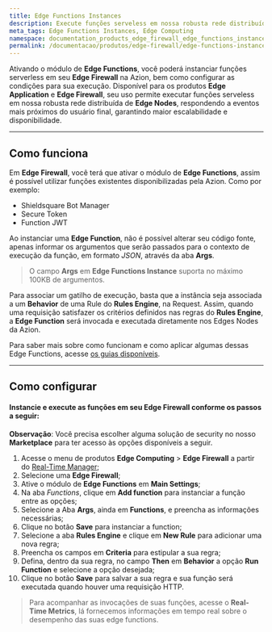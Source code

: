 ```yaml
---
title: Edge Functions Instances
description: Execute funções serveless em nossa robusta rede distribuída de Edge Nodes, respondendo a eventos mais próximos do usuário final, garantindo maior escalabilidade e disponibilidade.
meta_tags: Edge Functions Instances, Edge Computing
namespace: documentation_products_edge_firewall_edge_functions_instances
permalink: /documentacao/produtos/edge-firewall/edge-functions-instances/
---
```


Ativando o módulo de **Edge Functions**, você poderá instanciar funções serverless em seu **Edge Firewall** na Azion, bem como configurar as condições para sua execução. Disponível para os produtos **Edge Application** e **Edge Firewall**, seu uso permite executar funções serveless em nossa robusta rede distribuída de **Edge Nodes**, respondendo a eventos mais próximos do usuário final, garantindo maior escalabilidade e disponibilidade.

---

## Como funciona

Em **Edge Firewall**, você terá que ativar o módulo de **Edge Functions**, assim é possível utilizar funções existentes disponibilizadas pela Azion. Como por exemplo:

* Shieldsquare Bot Manager
* Secure Token
* Function JWT

Ao instanciar uma **Edge Function**, não é possível alterar seu código fonte, apenas informar os argumentos que serão passados para o contexto de execução da função, em formato *JSON*, através da aba **Args**.

> O campo **Args** em **Edge Functions Instance** suporta no máximo 100KB de argumentos.

Para associar um gatilho de execução, basta que a instância seja associada a um **Behavior** de uma Rule do **Rules Engine**, na Request. Assim, quando uma requisição satisfazer os critérios definidos nas regras do **Rules Engine**, a **Edge Function** será invocada e executada diretamente nos Edges Nodes da Azion.

Para saber mais sobre como funcionam e como aplicar algumas dessas Edge Functions, acesse [os guias disponíveis](/pt-br/documentacao/produtos/guias/).

---

## Como configurar

#### Instancie e execute as funções em seu Edge Firewall conforme os passos a seguir:

**Observação**: Você precisa escolher alguma solução de security no nosso  **Marketplace** para ter acesso às opções disponíveis a seguir.

1. Acesse o menu de produtos **Edge Computing** > **Edge  Firewall** a partir do [Real-Time Manager](https://manager.azion.com/);
2. Selecione uma **Edge Firewall**;
3. Ative o módulo de **Edge Functions** em **Main Settings**;
4. Na aba *Functions*, clique em **Add function** para instanciar a função entre as opções;
5. Selecione a Aba **Args**, ainda em **Functions**, e preencha as informações necessárias;
6. Clique no botão **Save** para instanciar a function;
7. Selecione a aba **Rules Engine** e clique em **New Rule** para adicionar uma nova regra;
8. Preencha os campos em **Criteria** para estipular a sua regra;
9. Defina, dentro da sua regra, no campo **Then** em **Behavior**  a opção **Run Function** e selecione a opção desejada;
10. Clique no botão **Save** para salvar a sua regra e sua função será executada quando houver uma requisição HTTP.

> Para acompanhar as invocações de suas funções, acesse o **Real-Time Metrics**, lá fornecemos informações em tempo real sobre o desempenho das suas edge functions.


